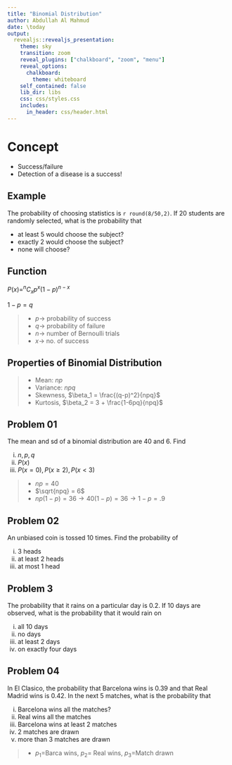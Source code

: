 ---
title: "Binomial Distribution"
author: Abdullah Al Mahmud
date: \today
output: 
  revealjs::revealjs_presentation:
    theme: sky
    transition: zoom
    reveal_plugins: ["chalkboard", "zoom", "menu"]
    reveal_options:
      chalkboard:
        theme: whiteboard
    self_contained: false
    lib_dir: libs
    css: css/styles.css
    includes:
      in_header: css/header.html
---

# Concept

- Success/failure
- Detection of a disease is a success!


## Example

The probability of choosing statistics is `r round(8/50,2)`. If 20 students are randomly selected, what is the probability that 

- at least 5 would choose the subject?
- exactly 2 would choose the subject?
- none will choose? 

## Function

$P(x) = ^nC_xp^x(1-p)^{n-x}$

$1-p=q$

> - $p \to$ probability of success
> - $q \to$ probability of failure
> - $n \to$ number of Bernoulli trials
> - $x \to$ no. of success

## Properties of Binomial Distribution

> - Mean: $np$
> - Variance: $npq$
> - Skewness, $\beta_1 = \frac{(q-p)^2}{npq}$
> - Kurtosis, $\beta_2 = 3 + \frac{1-6pq}{npq}$


## Problem 01

The mean and sd of a binomial distribution are 40 and 6. Find 

i) $n,p,q$
ii) $P(x)$
iii) $P(x=0), P(x\ge2), P(x\lt3)$

> - $np = 40$
> - $\sqrt{npq} = 6$
> - $np(1-p)=36 \to 40(1-p)=36 \to 1-p=.9$

## Problem 02

An unbiased coin is tossed 10 times. Find the probability of 

i) 3 heads
ii) at least 2 heads
iii) at most 1 head

## Problem 3

The probability that it rains on a particular day is 0.2. If 10 days are observed, what is the probability that it would rain on

i) all 10 days
ii) no days
iii) at least 2 days
iv) on exactly four days

## Problem 04

In El Clasico, the probability that Barcelona wins is 0.39 and that Real Madrid wins is 0.42. In the next 5 matches, what is the probability that

i) Barcelona wins all the matches?
ii) Real wins all the matches
iii) Barcelona wins at least 2 matches
iv) 2 matches are drawn
v) more than 3 matches are drawn

> - $p_1=$Barca wins, $p_2 =$ Real wins, $p_3 =$Match drawn